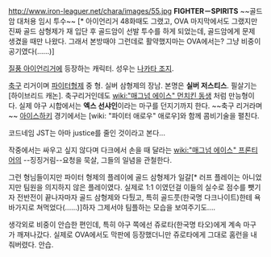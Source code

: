 http://www.iron-leaguer.net/chara/images/55.jpg
'''FIGHTER－SPIRITS''' ~~골드암 대처용 임시 투수~~ [* 아이언리거 48화때도 그랬고, OVA 마지막에서도 그랬지만 진짜 골드 삼형제가 재 입단 후 골드암이 선발 투수를 하게 되었는데, 골드암에게 문제 생겼을 때만 나왔다. 그래서 본방때야 그런데로 활약했지마는 OVA에서는? 그냥 비중이 공기였다(......)]

[[질풍 아이언리거]]에 등장하는 캐릭터. 성우는 [[나카타 조지]].

[[축구]] 리거이며 [[파이터형제]] 중 형. 실버 삼형제의 장남. 본명은 '''실버 저스티스'''.
필살기는 [하이브리드 캐논]. 축구리거인데도 [[wiki:"매그넘 에이스" 먼치킨 동생]] 처럼 만능형이다.
실제 야구 시합에서는 '''엑스 선샤인'''이라는 마구를 던지기까지 한다. ~~축구 리거라며~~
[[아이스하키]] 경기에서는 [wiki: "파이터 애로우" 애로우]와 함께 콤비기술을 펼친다.

코드네임 JST는 아마 justice를 줄인 것이라고 본다...

작중에서는 싸우고 싶지 않다며 다크에서 손을 때 달라는 [[wiki:"매그넘 에이스" 프론티어]]의 --징징거림--요청을 묵살, 그들의 일념을 관철한다.

그런 형님들이지만 파이터 형제의 플레이에 골드 삼형제가 일갈[* 러프 플레이는 아니었지만 팀원을 의지하지 않은 플레이였다. 실제로 1:1 이였던걸 이들의 실수로 점수를 뺏기자 전반전이 끝나자마자 골드 삼형제와 다퉜고, 특히 골드풋(한국명 다크나이트)한테 욕 바가지로 쳐먹었다(......)]하자 그제서야 팀플하는 모습을 보여주기도....

생각외로 비중이 안습한 편인데, 특히 야구 쪽에선 쥬로타(한국명 타오)에게 계속 마구가 깨져나갔다.
실제로 OVA에서도 막판에 등장했더니만 쥬로타에게 그대로 홈런을 내줘버렸다. 안습.
